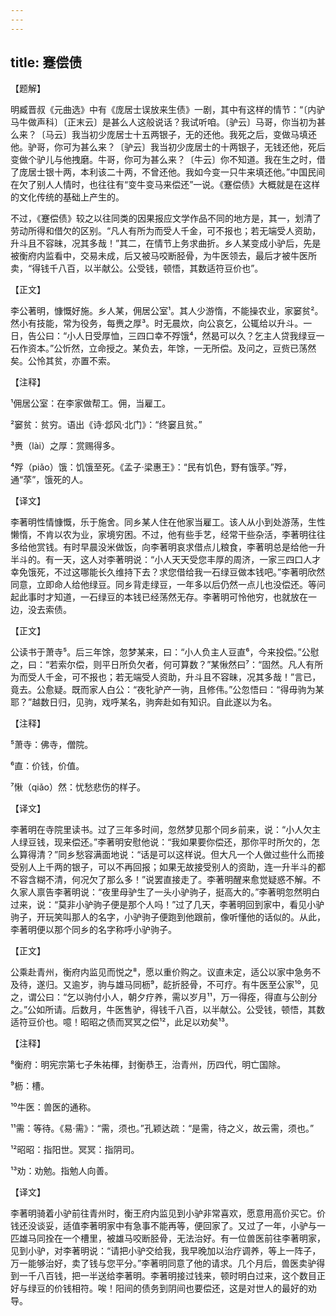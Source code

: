 ```yaml
---
---
---
```

title: 蹇偿债
---




【题解】


明臧晋叔《元曲选》中有《庞居士误放来生债》一剧，其中有这样的情节：“〔内驴马牛做声科〕〔正末云〕是甚么人这般说话？我试听咱。〔驴云〕马哥，你当初为甚么来？〔马云〕我当初少庞居士十五两银子，无的还他。我死之后，变做马填还他。驴哥，你可为甚么来？〔驴云〕我当初少庞居士的十两银子，无钱还他，死后变做个驴儿与他拽磨。牛哥，你可为甚么来？〔牛云〕你不知道。我在生之时，借了庞居士银十两，本利该二十两，不曾还他。我如今变一只牛来填还他。”中国民间在欠了别人人情时，也往往有“变牛变马来偿还”一说。《蹇偿债》大概就是在这样的文化传统的基础上产生的。

不过，《蹇偿债》较之以往同类的因果报应文学作品不同的地方是，其一，划清了劳动所得和借欠的区别。“凡人有所为而受人千金，可不报也；若无端受人资助，升斗且不容昧，况其多哉！”其二，在情节上务求曲折。乡人某变成小驴后，先是被衡府内监看中，交易未成，后又被马咬断胫骨，为牛医领去，最后才被牛医所卖，“得钱千八百，以半献公。公受钱，顿悟，其数适符豆价也”。


【正文】

李公著明，慷慨好施。乡人某，佣居公室¹。其人少游惰，不能操农业，家窭贫²。然小有技能，常为役务，每赉之厚³。时无晨炊，向公哀乞，公辄给以升斗。一日，告公曰：“小人日受厚恤，三四口幸不殍饿⁴，然曷可以久？乞主人贷我绿豆一石作资本。”公忻然，立命授之。某负去，年馀，一无所偿。及问之，豆赀已荡然矣。公怜其贫，亦置不索。

【注释】


¹佣居公室：在李家做帮工。佣，当雇工。

²窭贫：贫穷。语出《诗·邶风·北门》：“终窭且贫。”

³赉（lài）之厚：赏赐得多。

⁴殍（piǎo）饿：饥饿至死。《孟子·梁惠王》：“民有饥色，野有饿莩。”殍，通“莩”，饿死的人。





【译文】


李著明性情慷慨，乐于施舍。同乡某人住在他家当雇工。该人从小到处游荡，生性懒惰，不肯以农为业，家境穷困。不过，他有些手艺，经常干些杂活，李著明往往多给他赏钱。有时早晨没米做饭，向李著明哀求借点儿粮食，李著明总是给他一升半斗的。有一天，这人对李著明说：“小人天天受您丰厚的周济，一家三四口人才幸免饿死，不过这哪能长久维持下去？求您借给我一石绿豆做本钱吧。”李著明欣然同意，立即命人给他绿豆。同乡背走绿豆，一年多以后仍然一点儿也没偿还。等问起此事时才知道，一石绿豆的本钱已经荡然无存。李著明可怜他穷，也就放在一边，没去索债。


【正文】

公读书于萧寺⁵。后三年馀，忽梦某来，曰：“小人负主人豆直⁶，今来投偿。”公慰之，曰：“若索尔偿，则平日所负欠者，何可算数？”某愀然曰⁷：“固然。凡人有所为而受人千金，可不报也；若无端受人资助，升斗且不容昧，况其多哉！”言已，竟去。公愈疑。既而家人白公：“夜牝驴产一驹，且修伟。”公忽悟曰：“得毋驹为某耶？”越数日归，见驹，戏呼某名，驹奔赴如有知识。自此遂以为名。

【注释】


⁵萧寺：佛寺，僧院。

⁶直：价钱，价值。

⁷愀（qiǎo）然：忧愁悲伤的样子。





【译文】


李著明在寺院里读书。过了三年多时间，忽然梦见那个同乡前来，说：“小人欠主人绿豆钱，现来偿还。”李著明安慰他说：“我如果要你偿还，那你平时所欠的，怎么算得清？”同乡愁容满面地说：“话是可以这样说。但大凡一个人做过些什么而接受别人上千两的银子，可以不再回报；如果无故接受别人的资助，连一升半斗的都不容含糊不清，何况欠了那么多！”说罢直接走了。李著明醒来愈觉疑惑不解。不久家人禀告李著明说：“夜里母驴生了一头小驴驹子，挺高大的。”李著明忽然明白过来，说：“莫非小驴驹子便是那个人吗！”过了几天，李著明回到家中，看见小驴驹子，开玩笑叫那人的名字，小驴驹子便跑到他跟前，像听懂他的话似的。从此，李著明便以那个同乡的名字称呼小驴驹子。


【正文】

公乘赴青州，衡府内监见而悦之⁸，愿以重价购之。议直未定，适公以家中急务不及待，遂归。又逾岁，驹与雄马同枥⁹，龁折胫骨，不可疗。有牛医至公家¹⁰，见之，谓公曰：“乞以驹付小人，朝夕疗养，需以岁月¹¹，万一得痊，得直与公剖分之。”公如所请。后数月，牛医售驴，得钱千八百，以半献公。公受钱，顿悟，其数适符豆价也。噫！昭昭之债而冥冥之偿¹²，此足以劝矣¹³。

【注释】


⁸衡府：明宪宗第七子朱祐楎，封衡恭王，治青州，历四代，明亡国除。

⁹枥：槽。

¹⁰牛医：兽医的通称。

¹¹需：等待。《易·需》：“需，须也。”孔颖达疏：“是需，待之义，故云需，须也。”

¹²昭昭：指阳世。冥冥：指阴司。

¹³劝：劝勉。指勉人向善。





【译文】


李著明骑着小驴前往青州时，衡王府内监见到小驴非常喜欢，愿意用高价买它。价钱还没谈妥，适值李著明家中有急事不能再等，便回家了。又过了一年，小驴与一匹雄马同拴在一个槽里，被雄马咬断胫骨，无法治好。有一位兽医前往李著明家，见到小驴，对李著明说：“请把小驴交给我，我早晚加以治疗调养，等上一阵子，万一能够治好，卖了钱与您平分。”李著明同意了他的请求。几个月后，兽医卖驴得到一千八百钱，把一半送给李著明。李著明接过钱来，顿时明白过来，这个数目正好与绿豆的价钱相符。唉！阳间的债务到阴间也要偿还，这是对世人的最好的劝导。